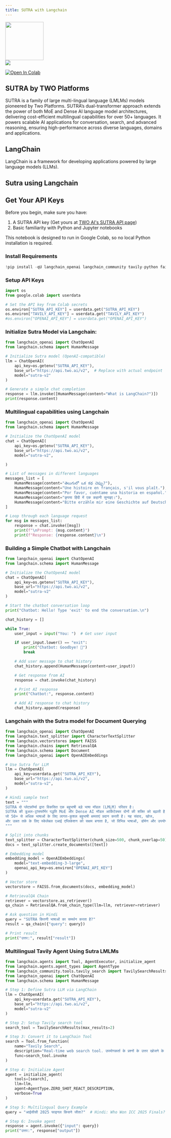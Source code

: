 ```yaml
---
title: SUTRA with Langchain
---
```


<div style={{ display: "flex", alignItems: "center", gap: "40px" }}>
  <img src="https://play-lh.googleusercontent.com/_O9p4Z4yucA2NLmZBu9mTJCuBwXeT9NcbtrDN6I8gKlkIPRySV0adOmbyipjSj9Gew" width="120" style={{borderRadius: '30px'}} />
  <div className='bg-white h-[120px] p-1 rounded-[30px]'>
  <img
    src="https://registry.npmmirror.com/@lobehub/icons-static-png/1.45.0/files/light/langchain.png"
        className='m-0! w-[110px] h-[110px]'
    />
  </div>
</div>

[![Open In Colab](https://colab.research.google.com/assets/colab-badge.svg)](https://colab.research.google.com/drive/1OYpQFo88aLWbv0D1_DA2j4HZGRxTjRcK?usp=sharing#scrollTo=EN0-3KNPvcWE)

## SUTRA by TWO Platforms

SUTRA is a family of large multi-lingual language (LMLMs) models pioneered by Two Platforms. SUTRA’s dual-transformer approach extends the power of both MoE and Dense AI language model architectures, delivering cost-efficient multilingual capabilities for over 50+ languages. It powers scalable AI applications for conversation, search, and advanced reasoning, ensuring high-performance across diverse languages, domains and applications.

## LangChain

LangChain is a framework for developing applications powered by large language models (LLMs).

## Sutra using Langchain

## Get Your API Keys

Before you begin, make sure you have:

1.  A SUTRA API key (Get yours at [TWO AI's SUTRA API
    page](https://www.two.ai/sutra/api))
2.  Basic familiarity with Python and Jupyter notebooks

This notebook is designed to run in Google Colab, so no local Python
installation is required.

### Install Requirements

```python
!pip install -qU langchain_openai langchain_community tavily-python faiss-cpu tiktoken
```

### Setup API Keys

```python
import os
from google.colab import userdata

# Set the API key from Colab secrets
os.environ["SUTRA_API_KEY"] = userdata.get("SUTRA_API_KEY")
os.environ["TAVILY_API_KEY"] = userdata.get("TAVILY_API_KEY")
#os.environ["OPENAI_API_KEY"] = userdata.get("OPENAI_API_KEY")
```

### Initialize Sutra Model via Langchain:

```python
from langchain_openai import ChatOpenAI
from langchain.schema import HumanMessage

# Initialize Sutra model (OpenAI-compatible)
llm = ChatOpenAI(
    api_key=os.getenv("SUTRA_API_KEY"),
    base_url="https://api.two.ai/v2",  # Replace with actual endpoint
    model="sutra-v2"
)

# Generate a simple chat completion
response = llm.invoke([HumanMessage(content="What is LangChain?")])
print(response.content)
```

### Multilingual capabilities using Langchain

```python
from langchain_openai import ChatOpenAI
from langchain.schema import HumanMessage

# Initialize the ChatOpenAI model
chat = ChatOpenAI(
    api_key=os.getenv("SUTRA_API_KEY"),
    base_url="https://api.two.ai/v2",
    model="sutra-v2",

)

# List of messages in different languages
messages_list = [
    HumanMessage(content="తెలుగులో ఒక కథ చెప్పు?"),                          # Telugu: "Tell a story in Telugu"
    HumanMessage(content="Une histoire en français, s'il vous plaît."),      # French: "A story in French, please."
    HumanMessage(content="Por favor, cuéntame una historia en español."),    # Spanish: "Please tell me a story in Spanish."
    HumanMessage(content="कृपया हिंदी में एक कहानी सुनाइए।"),                     # Hindi: "Please tell a story in Hindi."
    HumanMessage(content="Bitte erzähle mir eine Geschichte auf Deutsch.")   # German: "Please tell me a story in German."
]

# Loop through each language request
for msg in messages_list:
    response = chat.invoke([msg])
    print(f"\nPrompt: {msg.content}")
    print(f"Response: {response.content}\n")
```

### Building a Simple Chatbot with Langchain

```python
from langchain_openai import ChatOpenAI
from langchain.schema import HumanMessage

# Initialize the ChatOpenAI model
chat = ChatOpenAI(
    api_key=os.getenv("SUTRA_API_KEY"),
    base_url="https://api.two.ai/v2",
    model="sutra-v2"
)

# Start the chatbot conversation loop
print("Chatbot: Hello! Type 'exit' to end the conversation.\n")

chat_history = []

while True:
    user_input = input("You: ")  # Get user input

    if user_input.lower() == "exit":
        print("Chatbot: Goodbye! 👋")
        break

    # Add user message to chat history
    chat_history.append(HumanMessage(content=user_input))

    # Get response from AI
    response = chat.invoke(chat_history)

    # Print AI response
    print("Chatbot:", response.content)

    # Add AI response to chat history
    chat_history.append(response)
```

### Langchain with the Sutra model for Document Querying

```python
from langchain_openai import ChatOpenAI
from langchain.text_splitter import CharacterTextSplitter
from langchain.vectorstores import FAISS
from langchain.chains import RetrievalQA
from langchain.schema import Document
from langchain_openai import OpenAIEmbeddings

# Use Sutra for LLM
llm = ChatOpenAI(
    api_key=userdata.get("SUTRA_API_KEY"),
    base_url="https://api.two.ai/v2",
    model="sutra-v2",
)

# Hindi sample text
text = """
SUTRA दो प्लेटफ़ॉर्म्स द्वारा विकसित एक बहुभाषी बड़े भाषा मॉडल (LMLM) परिवार है।
SUTRA की डुअल-ट्रांसफॉर्मर पद्धति MoE और Dense AI मॉडल आर्किटेक्चर दोनों की शक्ति को बढ़ाती है,
जो 50+ से अधिक भाषाओं के लिए लागत-कुशल बहुभाषी क्षमताएं प्रदान करती है। यह संवाद, खोज,
और उन्नत तर्क के लिए स्केलेबल एआई एप्लिकेशन को सक्षम बनाता है, जो विभिन्न भाषाओं, डोमेन और उपयोगों में उच्च प्रदर्शन सुनिश्चित करता है।
"""

# Split into chunks
text_splitter = CharacterTextSplitter(chunk_size=500, chunk_overlap=50)
docs = text_splitter.create_documents([text])

# Embedding model
embedding_model = OpenAIEmbeddings(
    model="text-embedding-3-large",
    openai_api_key=os.environ["OPENAI_API_KEY"]
)

# Vector store
vectorstore = FAISS.from_documents(docs, embedding_model)

# RetrievalQA Chain
retriever = vectorstore.as_retriever()
qa_chain = RetrievalQA.from_chain_type(llm=llm, retriever=retriever)

# Ask question in Hindi
query = "SUTRA कितनी भाषाओं का समर्थन करता है?"
result = qa_chain({"query": query})

# Print result
print("उत्तर:", result["result"])
```

### Multilingual Tavily Agent Using Sutra LMLMs

```python
from langchain.agents import Tool, AgentExecutor, initialize_agent
from langchain.agents.agent_types import AgentType
from langchain_community.tools.tavily_search import TavilySearchResults
from langchain_openai import ChatOpenAI
from langchain.schema import HumanMessage

# Step 1: Define Sutra LLM via LangChain
llm = ChatOpenAI(
    api_key=userdata.get("SUTRA_API_KEY"),
    base_url="https://api.two.ai/v2",
    model="sutra-v2"
)

# Step 2: Setup Tavily search tool
search_tool = TavilySearchResults(max_results=2)

# Step 3: Convert it to LangChain Tool
search = Tool.from_function(
    name="Tavily Search",
    description="Real-time web search tool. उपयोगकर्ता के प्रश्नों के उत्तर खोजने के लिए वेब पर खोज करता है।",
    func=search_tool.invoke
)

# Step 4: Initialize Agent
agent = initialize_agent(
    tools=[search],
    llm=llm,
    agent=AgentType.ZERO_SHOT_REACT_DESCRIPTION,
    verbose=True
)

# Step 5: Multilingual Query Example
query = "आईसीसी 2025 फाइनल किसने जीता?"  # Hindi: Who Won ICC 2025 Finals?

# Step 6: Invoke agent
response = agent.invoke({"input": query})
print("उत्तर:", response["output"])
```
